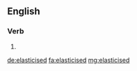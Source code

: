 ==English==

===Verb===
{{head|en|verb form}}

# {{en-past of|elasticise}}

[[de:elasticised]]
[[fa:elasticised]]
[[mg:elasticised]]